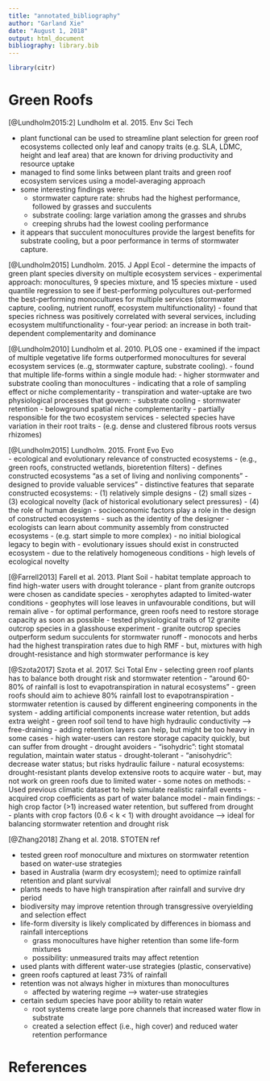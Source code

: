 ```yaml
---
title: "annotated_bibliography"
author: "Garland Xie"
date: "August 1, 2018"
output: html_document
bibliography: library.bib
---
```


```r
library(citr)
```

# Green Roofs
[@Lundholm2015:2] Lundholm et al. 2015. Env Sci Tech

- plant functional can be used to streamline plant selection for green roof ecosystems
collected only leaf and canopy traits (e.g. SLA, LDMC, height and leaf area) that are known for driving productivity and resource uptake
- managed to find some links between plant traits and green roof ecosystem services using a model-averaging approach
- some interesting findings were:
  - stormwater capture rate: shrubs had the highest performance, followed by grasses and succulents
  - substrate cooling: large variation among the grasses and shrubs
  - creeping shrubs had the lowest cooling performance
- it appears that succulent monocultures provide the largest benefits for substrate cooling, but a poor performance in terms of stormwater capture.

[@Lundholm2015] Lundholm. 2015. J Appl Ecol
- determine the impacts of green plant species  diversity on multiple ecosystem services
- experimental approach: monocultures, 9 species mixture,  and 15 species mixture
- used quantile regression to see if best-performing polycultures out-performed the best-performing monocultures for multiple services (stormwater capture, cooling, nutrient runoff, ecosystem multifunctionality)
- found that species richness was positively correlated with several services, including ecosystem multifunctionality
- four-year period: an increase in both trait-dependent complementarity and dominance

[@Lundholm2010] Lundholm et al. 2010. PLOS one
- examined if the impact of multiple vegetative life forms outperformed monocultures for several ecosystem services (e..g, stormwater capture, substrate cooling). 
- found that multiple life-forms within a single module had:
  - higher stormwater and substrate cooling than monocultures
  - indicating that a role of sampling effect or niche complementarity
- transpiration and water-uptake are two physiological processes that govern:
  - substrate cooling
  - stormwater retention 
- belowground spatial niche complementarity 
  - partially responsible for the two ecosystem services
  - selected species have variation in their root traits 
  - (e.g. dense and clustered fibrous roots versus rhizomes)
  
[@Lundholm2015] Lundholm. 2015. Front Evo Evo   
- ecological and evolutionary relevance of constructed ecosystems 
  - (e.g., green roofs, constructed wetlands, bioretention filters)
- defines constructed ecosystems “as a set of living and nonliving components”
  - designed to provide valuable services”
- distinctive features that separate constructed ecosystems:
  - (1) relatively simple designs
  - (2) small sizes
  - (3) ecological novelty (lack of historical evolutionary select pressures)
  - (4) the role of human design 
- socioeconomic factors play a role in the design of constructed ecosystems
  - such as the identity of the designer
  - ecologists can learn about community assembly from constructed ecosystems 
  - (e.g. start simple to more complex) 
  - no initial biological legacy to begin with
- evolutionary issues should exist in constructed ecosystem 
  - due to the relatively homogeneous conditions 
  - high levels of ecological novelty

[@Farrell2013] Farell et al. 2013. Plant Soil 
- habitat template approach to find high-water users with drought tolerance
- plant from granite outcrops were chosen as candidate species 
  - xerophytes adapted to limited-water conditions
  - geophytes will lose leaves in unfavourable conditions, but will remain alive
- for optimal performance, green roofs need to restore storage capacity as soon as possible
- tested physiological traits of 12 granite outcrop species in a glasshouse experiment 
- granite outcrop species outperform sedum succulents for stormwater runoff
- monocots and herbs had the highest transpiration rates due to high RMF
- but, mixtures with high drought-resistance and high stormwater performance is key

[@Szota2017] Szota et al. 2017. Sci Total Env
- selecting green roof plants has to balance both drought risk and stormwater retention
- “around 60-80% of rainfall is lost to evapotranspiration in natural ecosystems”
- green roofs should aim to achieve 80% rainfall lost to evapotranspiration
- stormwater retention is caused by different engineering components in the system
  - adding artificial components increase water retention, but adds extra weight 
  - green roof soil tend to have high hydraulic conductivity --> free-draining
- adding retention layers can help, but might be too heavy in some cases
- high water-users can restore storage capacity quickly, but can suffer from drought
  - drought avoiders - “isohydric”: tight stomatal regulation, maintain water status
  - drought-tolerant - “anisohydric”: decrease water status; but risks hydraulic failure
- natural ecosystems: drought-resistant plants develop extensive roots to acquire water
- but, may not work on green roofs due to limited water 
- some notes on methods:
  - Used previous climatic dataset to help simulate realistic rainfall events 
  - acquired crop coefficients as part of water balance model 
- main findings:
  - high crop factor (>1) increased water retention, but suffered from drought  
  - plants with crop factors (0.6 < k < 1) with drought avoidance --> ideal for balancing stormwater retention and drought risk

[@Zhang2018] Zhang et al. 2018. STOTEN ref

- tested green roof monoculture and mixtures on stormwater retention based on water-use strategies
- based in Australia (warm dry ecosystem); need to optimize rainfall retention and plant survival 
- plants needs to have high transpiration after rainfall and survive dry period
- biodiversity may improve retention through transgressive overyielding and selection effect
- life-form diversity is likely complicated by differences in biomass and rainfall interceptions
  - grass monocultures have higher retention than some life-form mixtures
  - possibility: unmeasured traits may affect retention
- used plants with different water-use strategies (plastic, conservative)
- green roofs captured at least 73% of rainfall
- retention was not always higher in mixtures than monocultures
  - affected by watering regime --> water-use strategies
- certain sedum species have poor ability to retain water
  - root systems create large pore channels that increased water flow in substrate
  - created a selection effect (i.e., high cover) and reduced water retention performance

# References

